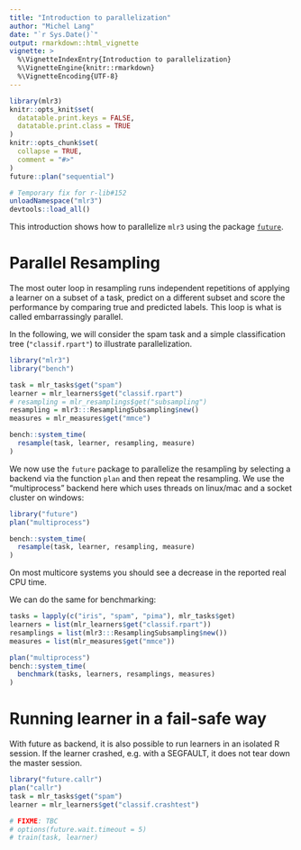 ```yaml
---
title: "Introduction to parallelization"
author: "Michel Lang"
date: "`r Sys.Date()`"
output: rmarkdown::html_vignette
vignette: >
  %\VignetteIndexEntry{Introduction to parallelization}
  %\VignetteEngine{knitr::rmarkdown}
  %\VignetteEncoding{UTF-8}
---
```


```r
library(mlr3)
knitr::opts_knit$set(
  datatable.print.keys = FALSE,
  datatable.print.class = TRUE
)
knitr::opts_chunk$set(
  collapse = TRUE,
  comment = "#>"
)
future::plan("sequential")
```

```r
# Temporary fix for r-lib#152
unloadNamespace("mlr3")
devtools::load_all()
```

This introduction shows how to parallelize `mlr3` using the package [`future`](https://cran.r-project.org/package=future).


# Parallel Resampling

The most outer loop in resampling runs independent repetitions of applying a learner on a subset of a task, predict on a different subset and score the performance by comparing true and predicted labels.
This loop is what is called embarrassingly parallel.

In the following, we will consider the spam task and a simple classification tree (`"classif.rpart"`) to illustrate parallelization.

```r
library("mlr3")
library("bench")

task = mlr_tasks$get("spam")
learner = mlr_learners$get("classif.rpart")
# resampling = mlr_resamplings$get("subsampling")
resampling = mlr3:::ResamplingSubsampling$new()
measures = mlr_measures$get("mmce")

bench::system_time(
  resample(task, learner, resampling, measure)
)
```
We now use the `future` package to parallelize the resampling by selecting a backend via the function `plan` and then repeat the resampling.
We use the "multiprocess" backend here which uses threads on linux/mac and a socket cluster on windows:
```r
library("future")
plan("multiprocess")

bench::system_time(
  resample(task, learner, resampling, measure)
)
```

On most multicore systems you should see a decrease in the reported real CPU time.

We can do the same for benchmarking:
```r
tasks = lapply(c("iris", "spam", "pima"), mlr_tasks$get)
learners = list(mlr_learners$get("classif.rpart"))
resamplings = list(mlr3:::ResamplingSubsampling$new())
measures = list(mlr_measures$get("mmce"))

plan("multiprocess")
bench::system_time(
  benchmark(tasks, learners, resamplings, measures)
)
```

# Running learner in a fail-safe way

With future as backend, it is also possible to run learners in an isolated R session.
If the learner crashed, e.g. with a SEGFAULT, it does not tear down the master session.

```r
library("future.callr")
plan("callr")
task = mlr_tasks$get("spam")
learner = mlr_learners$get("classif.crashtest")

# FIXME: TBC
# options(future.wait.timeout = 5)
# train(task, learner)
```


